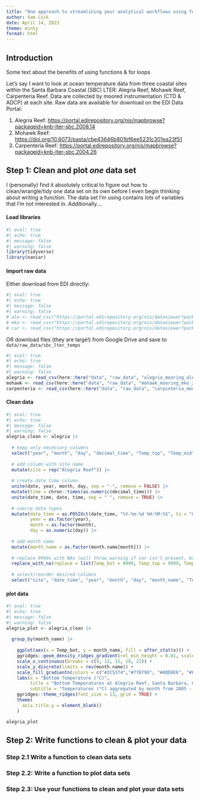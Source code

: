 ```yaml
---
title: "One approach to streamlining your analytical workflows using functions and for loops"
author: Sam Csik
date: April 14, 2023
theme: minty
format: html
---
```


## Introduction

Some text about the benefits of using functions & for loops

Let's say I want to look at ocean temperature data from three coastal sites within the Santa Barbara Coastal (SBC) LTER: Alegria Reef, Mohawk Reef, Carpenteria Reef. Data are collected by moored instrumentation (CTD & ADCP) at each site. Raw data are available for download on the EDI Data Portal:

  1. Alegria Reef: <https://portal.edirepository.org/nis/mapbrowse?packageid=knb-lter-sbc.2008.14>
  2. Mohawk Reef: <https://doi.org/10.6073/pasta/cbe43646b801bf6ee5231c301ea23f51>
  3. Carpenteria Reef: <https://portal.edirepository.org/nis/mapbrowse?packageid=knb-lter-sbc.2004.26>

## **Step 1:** Clean and plot *one* data set 

I (personally) find it absolutely critical to figure out how to clean/wrangle/tidy one data set on its own before I even begin thinking about writing a function. The data set I'm using contains *lots* of variables that I'm not interested in. Additionally....

#### **Load libraries**
```r
#| eval: true
#| echo: true
#| message: false
#| warning: false
library(tidyverse)
library(naniar)
```

#### **Import raw data** 

Either download from EDI directly: 
```r
#| eval: true
#| echo: true
#| message: false
#| warning: false
# ale <- read_csv("https://portal.edirepository.org/nis/dataviewer?packageid=knb-lter-sbc.2008.14&entityid=15c25abf9bb72e2017301fa4e5b2e0d4")
# mko <- read_csv("https://portal.edirepository.org/nis/dataviewer?packageid=knb-lter-sbc.2007.16&entityid=02629ecc08a536972dec021f662428aa")
# car <- read_csv("https://portal.edirepository.org/nis/dataviewer?packageid=knb-lter-sbc.2004.26&entityid=1d7769e33145ba4f04aa0b0a3f7d4a76")
```

OR download files (they are large!) from Google Drive and save to `data/raw_data/sbc_lter_temps`
```r
#| eval: true
#| echo: true
#| message: false
#| warning: false
alegria <- read_csv(here::here("data", "raw_data", "alegria_mooring_ale_20210617.csv"))
mohawk <- read_csv(here::here("data", "raw_data", "mohawk_mooring_mko_20220330.csv"))
carpenteria <- read_csv(here::here("data", "raw_data", "carpinteria_mooring_car_20220330.csv"))
```

#### **Clean data** 
```r
#| eval: true
#| echo: true
#| message: false
#| warning: false
alegria_clean <- alegria |> 
  
  # keep only necessary columns
  select("year", "month", "day", "decimal_time", "Temp_top", "Temp_mid", "Temp_bot") |>
  
  # add column with site name
  mutate(site = rep("Alegria Reef")) |> 
  
  # create date time column
  unite(date, year, month, day, sep = "-", remove = FALSE) |> 
  mutate(time = chron::times(as.numeric(decimal_time))) |> 
  unite(date_time, date, time, sep = " ", remove = TRUE) |> 
  
  # coerce data types
  mutate(date_time = as.POSIXct(date_time, "%Y-%m-%d %H:%M:%S", tz = "GMT"),
         year = as.factor(year),
         month = as.factor(month),
         day = as.numeric(day)) |>
  
  # add month name
  mutate(month_name = as.factor(month.name[month])) |>
  
  # replace 9999s with NAs (will throw warning if var isn't present, but still execute)
  replace_with_na(replace = list(Temp_bot = 9999, Temp_top = 9999, Temp_mid = 9999)) |> 
  
  # select/reorder desired columns
  select("site", "date_time", "year", "month", "day", "month_name", "Temp_bot", "Temp_mid", "Temp_top")

```

#### plot data
```r
#| eval: true
#| echo: true
#| message: false
#| warning: false
alegria_plot <- alegria_clean |> 
  
  group_by(month_name) |> 
  
    ggplot(aes(x = Temp_bot, y = month_name, fill = after_stat(x))) +
    ggridges::geom_density_ridges_gradient(rel_min_height = 0.01, scale = 3) + 
    scale_x_continuous(breaks = c(9, 12, 15, 18, 21)) +
    scale_y_discrete(limits = rev(month.name)) + 
    scale_fill_gradientn(colors = c("#2C5374","#778798", "#ADD8E6", "#EF8080", "#8B3A3A"), name = "Temp. (°C)") +
    labs(x = "Bottom Temperature (°C)",
         title = "Bottom Temperatures at Alegria Reef, Santa Barbara, CA",
         subtitle = "Temperatures (°C) aggregated by month from 2005 - 2022") +
    ggridges::theme_ridges(font_size = 13, grid = TRUE) +
    theme(
      axis.title.y = element_blank()
    )

alegria_plot
```

## **Step 2:** Write functions to clean & plot your data

### **Step 2.1** Write a function to **clean** data sets

### **Step 2.2:** Write a function to **plot** data sets

### **Step 2.3:** Use your functions to **clean and plot** your data sets



